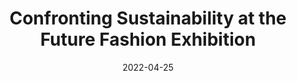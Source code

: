 ---
date: "2022-04-25"
title: "Confronting Sustainability at the Future Fashion Exhibition"
subtitle: 
external_link: "http://honisoit.com/2022/04/confronting-sustainability-at-the-future-fashion-exhibition/?fbclid=IwAR2nA55w1X6NMblMCoVSTENntUxceIy6loMpVHIpxZHaUG5zjuF36oGqrUo"
publisher_name: "HONI SOIT"
hero_image: "./sus.jpeg"
publisher_link: "http://honisoit.com/"
categories: ['']
---